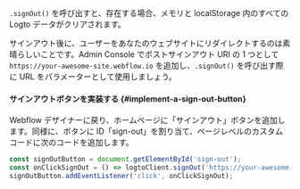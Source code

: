 `.signOut()` を呼び出すと、存在する場合、メモリと localStorage 内のすべての Logto データがクリアされます。

サインアウト後に、ユーザーをあなたのウェブサイトにリダイレクトするのは素晴らしいことです。Admin Console でポストサインアウト URI の 1 つとして `https://your-awesome-site.webflow.io` を追加し、`.signOut()` を呼び出す際に URL をパラメーターとして使用しましょう。

#### サインアウトボタンを実装する \{#implement-a-sign-out-button}

Webflow デザイナーに戻り、ホームページに「サインアウト」ボタンを追加します。同様に、ボタンに ID「sign-out」を割り当て、ページレベルのカスタムコードに次のコードを追加します。

```js
const signOutButton = document.getElementById('sign-out');
const onClickSignOut = () => logtoClient.signOut('https://your-awesome-site.webflow.io');
signOutButton.addEventListener('click', onClickSignOut);
```
